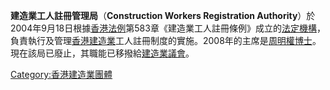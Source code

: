 {{Unreferenced |time=2010-03-22T01:35:33+00:00 }} 
'''建造業工人註冊管理局'''（'''Construction Workers Registration Authority'''）於2004年9月18日根據[[香港法例|香港法例]]第583章《建造業工人註冊條例》成立的[[法定機構|法定機構]]，負責執行及管理[[香港|香港]][[建造業|建造業]]工人註冊制度的實施。2008年的主席是[[周明權|周明權]][[博士|博士]]。現在該局已廢止，其職能已移撥給[[建造業議會|建造業議會]]。

{{香港公營機構}}

[[Category:香港建造業團體|Category:香港建造業團體]]
